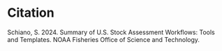 # Citation {.unnumbered}

Schiano, S. 2024. Summary of U.S. Stock Assessment Workflows: Tools and Templates. NOAA Fisheries Office of Science and Technology.


```{=openxml}
<w:p><w:r><w:br w:type="page"/></w:r></w:p>
```
